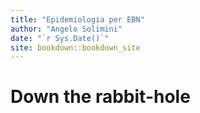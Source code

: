 ```yaml
--- 
title: "Epidemiologia per EBN"
author: "Angelo Solimini"
date: "`r Sys.Date()`"
site: bookdown::bookdown_site
---
```


# Down the rabbit-hole

